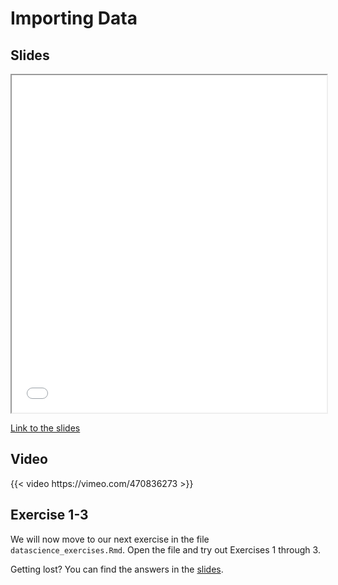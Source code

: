 # Importing Data

## Slides

```{=html}
<iframe class="slide-deck" src="slides/slides_tidyverse.html#importing-data" title="Importing data" width="100%" height="540"></iframe>
```

[Link to the slides](slides/slides_tidyverse.html#importing-data)

## Video

{{< video https://vimeo.com/470836273 >}}

## Exercise 1-3

We will now move to our next exercise in the file `datascience_exercises.Rmd`. 
Open the file and try out Exercises 1 through 3.

::: {.callout-tip}
Getting lost? You can find the answers in the [slides](slides/slides_tidyverse.html#answers-exercise-1-2-and-3).
:::